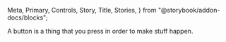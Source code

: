   Meta,
  Primary,
  Controls,
  Story,
  Title,
  Stories,
} from "@storybook/addon-docs/blocks";

<Meta of={ButtonStories} />
<Title>Button</Title>

A button is a thing that you press in order to make stuff happen.

<Primary />

<Controls />

<Stories />
